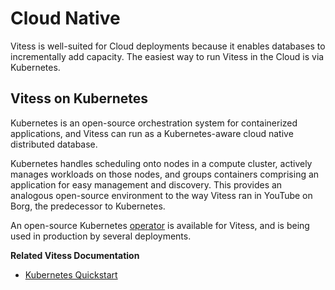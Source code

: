 # Cloud Native

Vitess is well-suited for Cloud deployments because it enables databases to incrementally add capacity. The easiest way to run Vitess in the Cloud is via Kubernetes.

## Vitess on Kubernetes

Kubernetes is an open-source orchestration system for containerized applications, and Vitess can run as a Kubernetes-aware cloud native distributed database.

Kubernetes handles scheduling onto nodes in a compute cluster, actively manages workloads on those nodes, and groups containers comprising an application for easy management and discovery. This provides an analogous open-source environment to the way Vitess ran in YouTube on Borg, the predecessor to Kubernetes.

An open-source Kubernetes [operator](https://github.com/planetscale/vitess-operator) is available for Vitess, and is being used in production by several deployments.

**Related Vitess Documentation**

- [Kubernetes Quickstart](../v17_get_started/operator/)